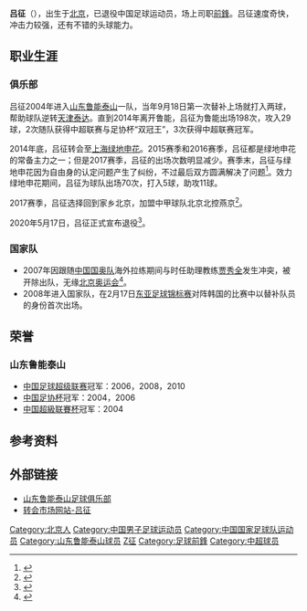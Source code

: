 {{noteta|G1=足球}}{{Football player infobox
| playername = 吕征
| image = 
| fullname = 吕征
| height = 182厘米
| nickname = 
| dateofbirth = {{Birth date and age|year=1985|month=2|day=5}}
| cityofbirth = [[北京|北京]]
| countryofbirth = {{flagicon|CHN}}[[中国|中国]]
| currentclub = [[北京北控燕京|北京北控燕京]]
| clubnumber = 7
| position = [[前锋_(足球)|前鋒]]
| youthyears = 
| youthclubs = [[山东鲁能泰山|山东鲁能泰山]]
| years = 2004-2014<br>2015-2017<br>2018-2019
| clubs = [[山东鲁能泰山|山东鲁能泰山]]<br>[[上海绿地申花|上海绿地申花]]<br>[[北京北控燕京|北京北控燕京]]
| caps(goals) = 205（28）<br> 60 (4)<br>17 (1)
| nationalyears = 2007–2008<br/>2008–2009
| nationalteam = [[中国国家奥林匹克足球队|中国U23]]<br/>{{fb|CHN}}
| nationalcaps(goals) = <br/>3（0）
| pcupdate = 2019年12月31日
| ntupdate = 
| manageryears =
| managerclubs =
}}

'''吕征'''（{{bd|1985年|2月5日|catIdx=L}}），出生于[[北京|北京]]，已退役中国足球运动员，场上司职[[前锋_(足球)|前鋒]]。吕征速度奇快，冲击力较强，还有不错的头球能力。

==职业生涯==

===俱乐部===
吕征2004年进入[[山东鲁能泰山|山东鲁能泰山]]一队，当年9月18日第一次替补上场就打入两球，帮助球队逆转[[天津泰达|天津泰达]]。直到2014年离开鲁能，吕征为鲁能出场198次，攻入29球，2次随队获得中超联赛与足协杯“双冠王”，3次获得中超联赛冠军。

2014年底，吕征转会至[[上海绿地申花|上海绿地申花]]。2015赛季和2016赛季，吕征都是绿地申花的常备主力之一；但是2017赛季，吕征的出场次数明显减少。赛季末，吕征与绿地申花因为自由身的认定问题产生了纠纷，不过最后双方圆满解决了问题<ref>{{cite web |url=http://shenhua.online.sh.cn/content/2018-03/01/content_8798032.htm |language=zh-cn |title=吕征谢申花解决续约转会事宜 送祝福疑似离队感言 |publisher=上海热线 |date=2018-03-01 |accessdate=2018-03-14 |archive-date=2018-10-12 |archive-url=https://web.archive.org/web/20181012133909/http://shenhua.online.sh.cn/content/2018-03/01/content_8798032.htm |dead-url=no }}</ref>。效力绿地申花期间，吕征为球队出场70次，打入5球，助攻11球。

2017赛季，吕征选择回到家乡北京，加盟中甲球队北京北控燕京<ref>{{cite web |url=http://www.sohu.com/a/224689690_463728 |language=zh-cn |title=北京北控官宣签约五名内援 吕征邓卓翔正式加盟 |publisher=搜狐体育 |date=2018-03-02 |accessdate=2018-03-14 |archive-date=2019-07-28 |archive-url=https://web.archive.org/web/20190728031058/http://www.sohu.com/a/224689690_463728 |dead-url=no }}</ref>。

2020年5月17日，吕征正式宣布退役<ref>{{cite web |author1=赵晓松 |title=《自宣退役的同时 北体大球员吕征“炮轰”俱乐部总经理》 |url=http://ie.bjd.com.cn/5b165687a010550e5ddc0e6a/contentApp/5b21db20e4b0243950038414/AP5ec13efbe4b0be621cb7d0ba.html?isshare=1&contentType=0&isBjh=0 |website=北京日报 |accessdate=2020-05-17 |archive-date=2020-07-16 |archive-url=https://web.archive.org/web/20200716183631/http://ie.bjd.com.cn/5b165687a010550e5ddc0e6a/contentApp/5b21db20e4b0243950038414/AP5ec13efbe4b0be621cb7d0ba.html?isshare=1&contentType=0&isBjh=0 |dead-url=no }}</ref>。
===国家队===
*2007年因跟随[[中国国奥队|中国国奥队]]海外拉练期间与时任助理教练[[贾秀全|贾秀全]]发生冲突，被开除出队，无缘[[2008年夏季奥林匹克运动会|北京奥运会]]<ref>{{Cite web |url=http://sports.163.com/07/0721/08/3JTOUQIB00051C8M.html |title=吕征推搡贾秀全被开除 鲁能前锋或就此绝缘国奥 |accessdate=2008-11-29 |archive-date=2019-07-30 |archive-url=https://web.archive.org/web/20190730022247/http://sports.163.com/07/0721/08/3JTOUQIB00051C8M.html |dead-url=no }}</ref>。
*2008年进入国家队，在2月17日[[东亚足球锦标赛|东亚足球锦标赛]]对阵韩国的比赛中以替补队员的身份首次出场。

==荣誉==
===山东鲁能泰山===
*[[中国足球超级联赛|中国足球超级联赛]]冠军：2006，2008，2010
*[[中国足协杯|中国足协杯]]冠军：2004，2006
*[[中国超級联賽杯|中国超級联賽杯]]冠军：2004
==参考资料==
{{reflist}}
==外部链接==
*[https://web.archive.org/web/20080923203141/http://www.lnts.com.cn/official/datumshow.asp?datumid=25 山东鲁能泰山足球俱乐部]
*[https://www.transfermarkt.com/zheng-lu/leistungsdatendetails/spieler/50540 转会市场网站-吕征]{{Wayback|url=https://www.transfermarkt.com/zheng-lu/leistungsdatendetails/spieler/50540 |date=20190728043529 }}

{{2004年山东鲁能泰山名单}}
{{2005年山东鲁能泰山名单}}
{{2006年山东鲁能泰山名单}}
{{2007年山东鲁能泰山名单}}
{{2008年山东鲁能泰山名单}}
{{2009年山东鲁能泰山名单}}
{{2010年中超分类名单山东}}
{{2011年中超分类名单山东}}
{{2012年中超分类名单山东}}
{{2013年中超分类名单山东}}
{{2014年中超分类名单山东}}
{{2015年中超分类名单上海绿地申花}}
{{2016年中超分类名单上海绿地申花}}
{{2017年中超分类名单上海绿地申花}}
{{2018年中甲分类名单北控}}

{{DEFAULTSORT:Lü吕征}}
[[Category:北京人|Category:北京人]]
[[Category:中国男子足球运动员|Category:中国男子足球运动员]]
[[Category:中国国家足球队运动员|Category:中国国家足球队运动员]]
[[Category:山东鲁能泰山球员|Category:山东鲁能泰山球员]]
[[Category:吕姓|Z征]]
[[Category:足球前鋒|Category:足球前鋒]]
[[Category:中超球员|Category:中超球员]]